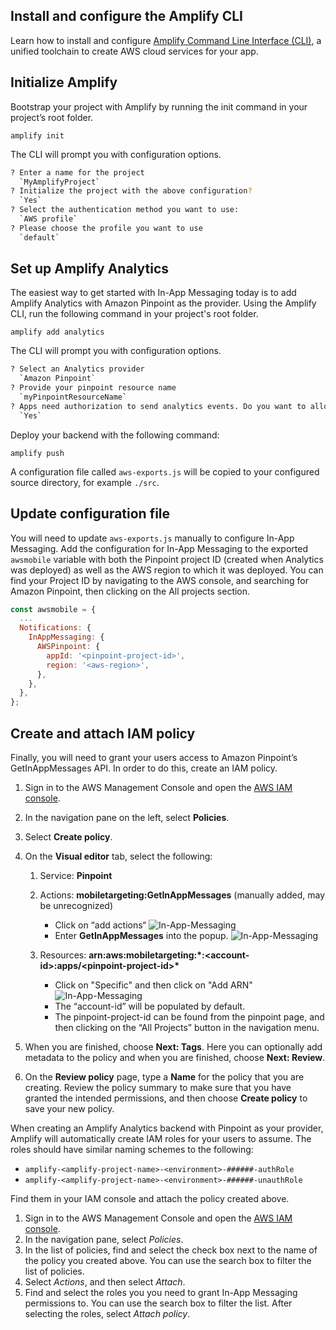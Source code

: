 ## Install and configure the Amplify CLI

Learn how to install and configure [Amplify Command Line Interface (CLI)](/cli/start/install/), a unified toolchain to create AWS cloud services for your app.

## Initialize Amplify

Bootstrap your project with Amplify by running the init command in your project’s root folder.

```
amplify init
```

The CLI will prompt you with configuration options.

```bash
? Enter a name for the project
  `MyAmplifyProject`
? Initialize the project with the above configuration?
  `Yes`
? Select the authentication method you want to use:
  `AWS profile`
? Please choose the profile you want to use
  `default`
```

## Set up Amplify Analytics

The easiest way to get started with In-App Messaging today is to add Amplify Analytics with Amazon Pinpoint as the provider. Using the Amplify CLI, run the following command in your project's root folder.

```
amplify add analytics
```

The CLI will prompt you with configuration options.

```bash
? Select an Analytics provider
  `Amazon Pinpoint`
? Provide your pinpoint resource name
  `myPinpointResourceName`
? Apps need authorization to send analytics events. Do you want to allow guests and unauthenticated users to send analytics events? (we recommend you allow this when getting started)
  `Yes`
```

Deploy your backend with the following command:

```
amplify push
```

A configuration file called `aws-exports.js` will be copied to your configured source directory, for example `./src`.

## Update configuration file

You will need to update `aws-exports.js` manually to configure In-App Messaging. Add the configuration for In-App Messaging to the exported `awsmobile` variable with both the Pinpoint project ID (created when Analytics was deployed) as well as the AWS region to which it was deployed. You can find your Project ID by navigating to the AWS console, and searching for Amazon Pinpoint, then clicking on the All projects section.

```js
const awsmobile = {
  ...
  Notifications: {
    InAppMessaging: {
      AWSPinpoint: {
        appId: '<pinpoint-project-id>',
        region: '<aws-region>',
      },
    },
  },
};
```

## Create and attach IAM policy

Finally, you will need to grant your users access to Amazon Pinpoint’s GetInAppMessages API. In order to do this, create an IAM policy.

1. Sign in to the AWS Management Console and open the [AWS IAM console](https://console.aws.amazon.com/iam/).
2. In the navigation pane on the left, select **Policies**.
3. Select **Create policy**.
4. On the **Visual editor** tab, select the following:
   1. Service: **Pinpoint**
   2. Actions: **mobiletargeting:GetInAppMessages** (manually added, may be unrecognized)

      - Click on “add actions“
      ![In-App-Messaging](/images/lib/in-app-messaging/attach-a-policy.png)
      - Enter **GetInAppMessages** into the popup.
      ![In-App-Messaging](/images/lib/in-app-messaging/mobiletargeting-policy-attach.png)
      
   3. Resources: **arn:aws:mobiletargeting:\*:<account-id\>:apps/<pinpoint-project-id\>\***
      - Click on "Specific" and then click on "Add ARN"
      ![In-App-Messaging](/images/lib/in-app-messaging/add-resource-arn.png)
      - The “account-id” will be populated by default.
      - The pinpoint-project-id can be found from the pinpoint page, and then clicking on the “All Projects” button in the navigation menu.

5. When you are finished, choose **Next: Tags**. Here you can optionally add metadata to the policy and when you are finished, choose **Next: Review**.
6. On the **Review policy** page, type a **Name** for the policy that you are creating. Review the policy summary to make sure that you have granted the intended permissions, and then choose **Create policy** to save your new policy.

When creating an Amplify Analytics backend with Pinpoint as your provider, Amplify will automatically create IAM roles for your users to assume. The roles should have similar naming schemes to the following:

- `amplify-<amplify-project-name>-<environment>-######-authRole`
- `amplify-<amplify-project-name>-<environment>-######-unauthRole`

Find them in your IAM console and attach the policy created above.

1. Sign in to the AWS Management Console and open the [AWS IAM console](https://console.aws.amazon.com/iam/).
2. In the navigation pane, select _Policies_.
3. In the list of policies, find and select the check box next to the name of the policy you created above. You can use the search box to filter the list of policies.
4. Select _Actions_, and then select _Attach_.
5. Find and select the roles you you need to grant In-App Messaging permissions to. You can use the search box to filter the list. After selecting the roles, select _Attach policy_.
